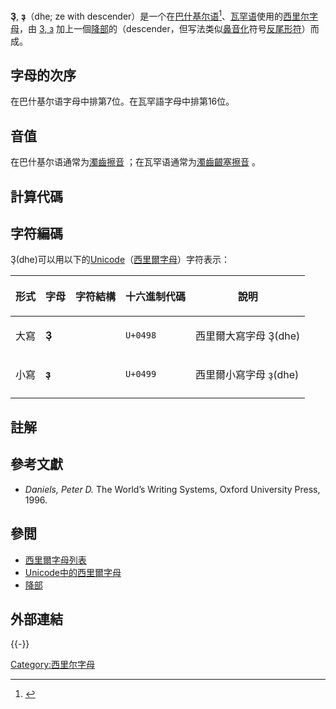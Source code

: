 {{Infobox Cyrillic|uc=Ҙ|lc=ҙ|Image=Cyrillic letter Dhe.png|uuc=0498|ulc=0499}}

'''Ҙ''', '''ҙ'''（dhe; ze with descender）是一个在[[巴什基尔语|巴什基尔语]]<ref>{{cite web |url=http://unicode.org/charts/PDF/U0400.pdf |title=Cyrillic: Range: 0400–04FF |work=The Unicode Standard, Version 6.0 |year=2010 |page=42 |access-date=2011-05-20 |archive-date=2019-05-11 |archive-url=https://web.archive.org/web/20190511013455/http://unicode.org/charts/PDF/U0400.pdf |dead-url=no }}</ref>、[[瓦罕语|瓦罕语]]使用的[[西里尔字母|西里尔字母]]，由 [[З|З, з]] 加上一個[[降部|降部]]的{{link-fr|冰爪符|Crampon (diacritique)|下缘钩}}（descender，但写法类似[[鼻音化|鼻音化]]符号[[反尾形符|反尾形符]]）而成。

== 字母的次序 ==
在巴什基尔语字母中排第7位。在瓦罕語字母中排第16位。

== 音值 ==
在巴什基尔语通常为[[濁齒擦音|濁齒擦音]] {{IPA4|ð}}；在瓦罕语通常为[[濁齒齦塞擦音|濁齒齦塞擦音]] {{IPA4|dz}}。

== 計算代碼 ==

{{charmap
|0498|name1=Cyrillic Capital Letter<br />Ze with Descender
|0499|name2=Cyrillic Small Letter<br />Ze with Descender
}}

== 字符編碼 ==
Ҙ(dhe)可以用以下的[[Unicode|Unicode]]（[[西里爾字母_(Unicode區段)|西里爾字母]]）字符表示：

{|class="wikitable" style="text-align: center"
! 形式 !! 字母 !! 字符結構 !! 十六進制代碼 !! 說明
|-
| 大寫 || '''Ҙ''' || {{UniCar|0498|lettre majuscule cyrillique zé cramponné}} || <code>U+0498</code> || 西里爾大寫字母 Ҙ(dhe)
|-
| 小寫 || '''ҙ''' || {{UniCar|0499|lettre minuscule cyrillique zé cramponné}} || <code>U+0499</code> || 西里爾小寫字母 ҙ(dhe)
|-
|}

==註解==
{{reflist}}

==參考文獻==
{{refbegin}}
* ''Daniels, Peter D.'' The World’s Writing Systems, Oxford University Press, 1996.
{{refend}}

== 參閲 ==
*[[西里爾字母列表|西里爾字母列表]]
*[[Unicode中的西里爾字母|Unicode中的西里爾字母]]
*[[降部|降部]]

==外部連結==
{{Scriptsource|0498|0499}}
{{-}}
{{Alphabet ba|width=100%}}
{{Derivative letters of З|state=collapsed}}
{{Cyrillic-alphabet-stub}}

[[Category:西里尔字母|Category:西里尔字母]]